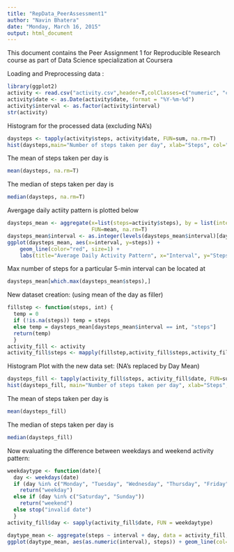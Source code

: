 ```yaml
---
title: "RepData_PeerAssessment1"
author: "Navin Bhatera"
date: "Monday, March 16, 2015"
output: html_document
---
```


This document contains the Peer Assignment 1 for Reproducible Research course as part of Data Science specialization at Coursera

Loading and Preprocessing data : 
```r
library(ggplot2)
activity <- read.csv("activity.csv",header=T,colClasses=c("numeric", "character", "numeric"))
activity$date <- as.Date(activity$date, format = "%Y-%m-%d")
activity$interval <- as.factor(activity$interval)
str(activity)
```

Histogram for the processed data (excluding NA's)

```r
daysteps <- tapply(activity$steps, activity$date, FUN=sum, na.rm=T)
hist(daysteps,main="Number of steps taken per day", xlab="Steps", col="red",breaks=10)

```

The mean of steps taken per day is 

```r
mean(daysteps, na.rm=T)
```

The median of steps taken per day is 

```r
median(daysteps, na.rm=T)
```

Avergage daily actiity pattern is plotted below
```r
daysteps_mean <- aggregate(x=list(steps=activity$steps), by = list(interval=activity$interval),
                           FUN=mean, na.rm=T)
daysteps_mean$interval <- as.integer(levels(daysteps_mean$interval)[daysteps_mean$interval])
ggplot(daysteps_mean, aes(x=interval, y=steps)) +   
    geom_line(color="red", size=1) +  
    labs(title="Average Daily Activity Pattern", x="Interval", y="Steps")
```

Max number of steps for a particular 5-min interval can be located at 

```r
daysteps_mean[which.max(daysteps_mean$steps),]
```


New dataset creation: (using mean of the day as filler)

```r
fillstep <- function(steps, int) {
  temp = 0
  if (!is.na(steps)) temp = steps
  else temp = daysteps_mean[daysteps_mean$interval == int, "steps"]
  return(temp)
  }
activity_fill <- activity
activity_fill$steps <- mapply(fillstep,activity_fill$steps,activity_fill$interval)
```

Histogram Plot with the new data set: (NA's replaced by Day Mean)

```r
daysteps_fill <- tapply(activity_fill$steps, activity_fill$date, FUN=sum, na.rm=T)
hist(daysteps_fill, main="Number of steps taken per day", xlab="Steps",col="blue",breaks=10)

```


The mean of steps taken per day is 

```r
mean(daysteps_fill)
```

The median of steps taken per day is 

```r
median(daysteps_fill)
```


Now evaluating the difference between weekdays and weekend activity pattern: 

```r
weekdaytype <- function(date){
  day <- weekdays(date)
  if (day %in% c("Monday", "Tuesday", "Wednesday", "Thursday", "Friday"))
    return("weekday") 
  else if (day %in% c("Saturday", "Sunday")) 
    return("weekend")
  else stop("invalid date")
  }
activity_fill$day <- sapply(activity_fill$date, FUN = weekdaytype)

daytype_mean <- aggregate(steps ~ interval + day, data = activity_fill, mean)
ggplot(daytype_mean, aes(as.numeric(interval), steps)) + geom_line(col="blue") + facet_grid(day ~ .) + labs(title="Average Daily Activity Pattern", x="Interval", y="Steps") + theme_bw()

```
